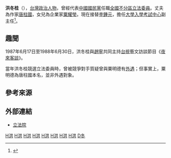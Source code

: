 {{Infobox_officeholder
| name = 洪冬桂
| image name =
| width = 
| now = 政治人物
| period = 
| Sex = 女 
| Native place = 
| date of birth ={{bya|1947|12|6}}
| place of birth = {{ROC|臺灣省}}[[澎湖縣|澎湖縣]]<!--1945年~2000年澎湖縣由臺灣省所管轄-->
| party = {{Kmt|19px}}
| nationality = {{ROC}}
| spouse = 唐柱國（粟明德）
| educate = 
*國立臺灣師範大學教育系畢業
*國立臺灣師範大學教育碩士
*國立臺灣師範大學教育博士<br><span style="color: blue;">(1986年)</span>
*美國加州大學柏克萊分校研究
| past = 
*臺北醫學院專任副教授
*國防醫學院兼任副教授
*實踐家政經濟專科學校兼任副教授
*國立臺灣師範大學兼任副教授
*臺灣省立臺北師範學院兼任副教授
*台視《夜來客談》主持人<br><span style="color: blue;">(1987年6月17日-1988年6月30日)</span>
*台視《午后茶話》主持人<br><span style="color: blue;">(1989年-？)</span>
*中視《婦女天地》製作人及主持人
*教育廣播電台《親子樂園》主持人
*國民大會（第一屆增額）代表<br><span style="color: blue;">(1987年-1990年)</span>
*立法院（第一屆增額）委員<br><span style="color: blue;">(1990年-1993年)</span>
*立法院（第二屆）委員<br><span style="color: blue;">(1993年-1996年)</span>
*中國國民黨（第十三屆）中央委員<br><span style="color: blue;">(1988年7月-1993年8月)</span>
*中國國民黨（第十四屆）中央委員<br><span style="color: blue;">(1993年8月-1998年8月)</span>
*僑務委員會副委員長<br><span style="color: blue;">(1996年6月13日-2000年5月20日)</span>
*中國國民黨（第十五屆）中央委員<br><span style="color: blue;">(1998年8月-)</span>
*革命實踐研究院通訊研究部主任
*總統府國策顧問<br><span style="color: blue;">(2000年5月20日-)</span>
* 中國國民黨立法院黨團副書記長  
* 中國國民黨立法院黨團教育委員會委員長
*大學入學考試中心副主任
}}
'''洪冬桂'''（{{bd|1947年|12月6日|catIdx=H}}），[[台灣|台灣]][[政治人物|政治人物]]，曾經代表[[中國國民黨|中國國民黨]]任職[[全國不分區|全國不分區]][[立法委員|立法委員]]。丈夫為作家[[唐柱國|唐柱國]]，女兒為企業家[[粟耀瑩|粟耀瑩]]。現在接替[[李鍾元|李鍾元]]，擔任[[大學入學考試中心|大學入學考試中心]]副主任<ref>{{cite news|title=台公布高中中华文化课纲草案 是否考论语等引议论|url=http://news.cntv.cn/20110302/116627.shtml|accessdate=2011-03-02|newspaper=CNTV|5=|archive-date=2020-09-28|archive-url=https://web.archive.org/web/20200928101316/http://news.cntv.cn/20110302/116627.shtml|dead-url=no}}</ref>。

==趣聞==
1987年6月17日至1988年6月30日，洪冬桂與[[趙寧_(臺灣)|趙寧]]共同主持[[台視|台視]]藝文訪談節目《[[夜來客談|夜來客談]]》。

當年洪冬桂競選立法委員時，曾被競爭對手質疑曾與粟明德有[[外遇|外遇]]；但事實上，粟明德為唐柱國本名，並非外遇對象。

== 參考來源 ==
{{reflist}}

==外部連結==
*[http://www.ly.gov.tw/ly/01_introduce/0103_leg/leg_main/leg_ver01_01.jsp?ItemNO=01030100&lgno=00057&stage=3 立法院] {{Wayback|url=http://www.ly.gov.tw/ly/01_introduce/0103_leg/leg_main/leg_ver01_01.jsp?ItemNO=01030100&lgno=00057&stage=3 |date=20070930220941 }}

{{第3屆中華民國立法委員全國不分區名單}}

[[Category:第一屆立法院第六次增額立法委員|H洪]]
[[Category:第二屆立法院立法委員|H洪]]
[[Category:第三屆立法院立法委員|H洪]]
[[Category:中國國民黨黨員|H洪]]
[[Category:臺灣女性政治人物|H洪]]
[[Category:台灣電視主持人|H洪]]
[[Category:國立臺灣師範大學校友|H洪]]
[[Category:澎湖縣人|H洪]]
[[Category:洪姓|D冬]]


{{TW-poli-bio-stub}}